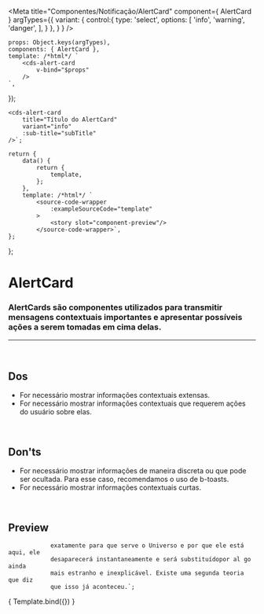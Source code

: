 
<Meta
	title="Componentes/Notificação/AlertCard"
	component={ AlertCard }
	argTypes={{
		variant: {
			control:{
				type: 'select',
				options: [
					'info',
					'warning',
					'danger',
				],
			}
		},
	}
}
/>

	props: Object.keys(argTypes),
	components: { AlertCard },
	template: /*html*/ `
		<cds-alert-card
			v-bind="$props" 
		/>
	`,
});

	<cds-alert-card
		title="Título do AlertCard"
		variant="info"
		:sub-title="subTitle"
	/>`;

	return {
		data() {
			return {
				template,
			};
		},
		template: /*html*/ `
			<source-code-wrapper
				:exampleSourceCode="template"
			>
				<story slot="component-preview"/>
			</source-code-wrapper>`,
	};
};

# AlertCard

### AlertCards são componentes utilizados para transmitir mensagens contextuais importantes e apresentar possíveis ações a serem tomadas em cima delas.
---
<br />

## Dos
- For necessário mostrar informações contextuais extensas.
- For necessário mostrar informações contextuais que requerem ações do usuário sobre elas.

<br />

## Don'ts
- For necessário mostrar informações de maneira discreta ou que pode ser ocultada. Para esse caso, recomendamos o uso de b-toasts.
- For necessário mostrar informações contextuais curtas.

<br />

## Preview


				exatamente para que serve o Universo e por que ele está aqui, ele 
				desaparecerá instantaneamente e será substituídopor al go ainda 
				mais estranho e inexplicável. Existe uma segunda teoria que diz 
				que isso já aconteceu.`;

<Canvas>
	<Story
		name="AlertCard"
		decorators={[docsDecorator]}
		args={{
			title,
			subTitle,
			variant: 'info',
			value: false,
		}}
	>
		{ Template.bind({}) }
	</Story>
</Canvas>

<ArgsTable story="AlertCard" />